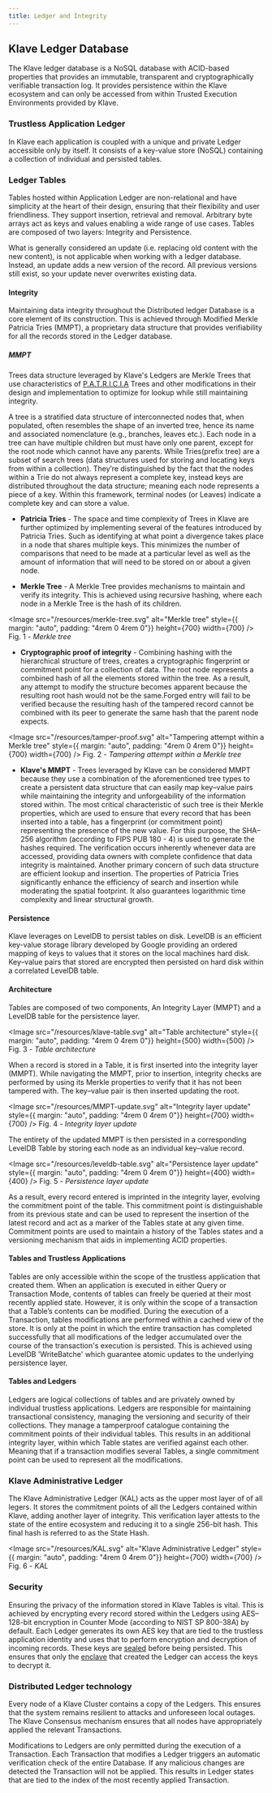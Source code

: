 ```yaml
---
title: Ledger and Integrity
---
```


## Klave Ledger Database

The Klave ledger database is a NoSQL database with ACID-based properties that provides an immutable, transparent and cryptographically verifiable transaction log. It provides persistence within the Klave ecosystem and can only be accessed from within Trusted Execution Environments provided by Klave.

### Trustless Application Ledger

In Klave each application is coupled with a unique and private Ledger accessible only by itself. It consists of a key-value store (NoSQL) containing a collection of individual and persisted tables.

### Ledger Tables

Tables hosted within Application Ledger are non-relational and have simplicity at the heart of their design, ensuring that their flexibility and user friendliness. They support insertion, retrieval and removal. Arbitrary byte arrays act as keys and values enabling a wide range of use cases. Tables are composed of two layers: Integrity and Persistence.

<Callout type="warn">
  What is generally considered an update (i.e. replacing old content with the new content), is not applicable when working with a ledger database. Instead, an update adds a new version of the record. All previous versions still exist, so your update never overwrites existing data.
</Callout>

#### Integrity

Maintaining data integrity throughout the Distributed ledger Database is a core element of its construction. This is achieved through Modified Merkle Patricia Tries (MMPT), a proprietary data structure that provides verifiability for all the records stored in the Ledger database.

##### MMPT

Trees data structure leveraged by Klave's Ledgers are Merkle Trees that use characteristics of [P.A.T.R.I.C.I.A](https://dl.acm.org/doi/10.1145/321479.321481) Trees and other modifications in their design and implementation to optimize for lookup while still maintaining integrity.

<Callout>
  A tree is a stratified data structure of interconnected nodes that, when populated, often resembles the shape of an inverted tree, hence its name and associated nomenclature (e.g., branches, leaves etc.). Each node in a tree can have multiple children but must have only one parent, except for the root node which cannot have any parents. While Tries(prefix tree) are a subset of search trees (data structures used for storing and locating keys from within a collection). They’re distinguished by the fact that the nodes within a Trie do not always represent a complete key, instead keys are distributed throughout the data structure; meaning each node represents a piece of a key. Within this framework, terminal nodes (or Leaves) indicate a complete key and can store a value.
</Callout>

- **Patricia Tries** - The space and time complexity of Trees in Klave are further optimized by implementing several of the features introduced by Patricia Tries. Such as identifying at what point a divergence takes place in a node that shares multiple keys. This minimizes the number of comparisons that need to be made at a particular level as well as the amount of information that will need to be stored on or about a given node.

- **Merkle Tree** - A Merkle Tree provides mechanisms to maintain and verify its integrity. This is achieved using recursive hashing, where each node in a Merkle Tree is the hash of its children.

<Image src="/resources/merkle-tree.svg" alt="Merkle tree" style={{ margin: "auto", padding: "4rem 0 4rem 0"}} height={700} width={700} />
Fig. 1 - *Merkle tree*

- **Cryptographic proof of integrity** - Combining hashing with the hierarchical structure of trees, creates a cryptographic fingerprint or commitment point for a collection of data. The root node represents a combined hash of all the elements stored within the tree. As a result, any attempt to modify the structure becomes apparent because the resulting root hash would not be the same.Forged entry will fail to be verified because the resulting hash of the tampered record cannot be combined with its peer to generate the same hash that the parent node expects.

<Image src="/resources/tamper-proof.svg" alt="Tampering attempt within a Merkle tree" style={{ margin: "auto", padding: "4rem 0 4rem 0"}} height={700} width={700} />
Fig. 2 - *Tampering attempt within a Merkle tree*

- **Klave's MMPT** - Trees leveraged by Klave can be considered MMPT because they use a combination of the aforementioned tree types to create a persistent data structure that can easily map key–value pairs while maintaining the integrity and unforgeability of the information stored within. The most critical characteristic of such tree is their Merkle properties, which are used to ensure that every record that has been inserted into a table, has a fingerprint (or commitment point) representing the presence of the new value. For this purpose, the SHA–256 algorithm (according to FIPS PUB 180 - 4) is used to generate the hashes required. The verification occurs inherently whenever data are accessed, providing data owners with complete confidence that data integrity is maintained. Another primary concern of such data structure are efficient lookup and insertion. The properties of Patricia Tries significantly enhance the efficiency of search and insertion while moderating the spatial footprint. It also guarantees logarithmic time complexity and linear structural growth.

#### Persistence

Klave leverages on LevelDB to persist tables on disk. LevelDB is an efficient key-value storage library developed by Google providing an ordered mapping of keys to values that it stores on the local machines hard disk. Key–value pairs that stored are encrypted then persisted on hard disk within a correlated LevelDB table.

#### Architecture

Tables are composed of two components, An Integrity Layer (MMPT) and a LevelDB table for the persistence layer.

<Image src="/resources/klave-table.svg" alt="Table architecture" style={{ margin: "auto", padding: "4rem 0 4rem 0"}} height={500} width={500} />
Fig. 3 - *Table architecture*

When a record is stored in a Table, it is first inserted into the integrity layer (MMPT). While navigating the MMPT, prior to insertion, integrity checks are performed by using its Merkle properties to verify that it has not been tampered with. The key–value pair is then inserted updating the root.

<Image src="/resources/MMPT-update.svg" alt="Integrity layer update" style={{ margin: "auto", padding: "4rem 0 4rem 0"}} height={700} width={700} />
Fig. 4 - *Integrity layer update*

The entirety of the updated MMPT is then persisted in a corresponding LevelDB Table by storing each node as an individual key–value record.

<Image src="/resources/leveldb-table.svg" alt="Persistence layer update" style={{ margin: "auto", padding: "4rem 0 4rem 0"}} height={400} width={400} />
Fig. 5 - *Persistence layer update*

As a result, every record entered is imprinted in the integrity layer, evolving the commitment point of the table. This commitment point is distinguishable from its previous state and can be used to represent the insertion of the latest record and act as a marker of the Tables state at any given time. Commitment points are used to maintain a history of the Tables states and a versioning mechanism that aids in implementing ACID properties.

#### Tables and Trustless Applications

Tables are only accessible within the scope of the trustless application that created them. When an application is executed in either Query or Transaction Mode, contents of tables can freely be queried at their most recently applied state. However, it is only within the scope of a transaction that a Table’s contents can be modified. During the execution of a Transaction, tables modifications are performed within a cached view of the store. It is only at the point in which the entire transaction has completed successfully that all modifications of the ledger accumulated over the course of the transaction's execution is persisted. This is achieved using LevelDB 'WriteBatche' which guarantee atomic updates to the underlying persistence layer.

#### Tables and Ledgers

Ledgers are logical collections of tables and are privately owned by individual trustless applications. Ledgers are responsible for maintaining transactional consistency, managing the versioning and security of their collections. They manage a tamperproof catalogue containing the commitment points of their individual tables. This results in an additional integrity layer, within which Table states are verified against each other. Meaning that if a transaction modifies several Tables, a single commitment point can be used to represent all the modifications.

### Klave Administrative Ledger

The Klave Administrative Ledger (KAL) acts as the upper most layer of of all legers. It stores the commitment points of all the Ledgers contained within Klave, adding another layer of integrity. This verification layer attests to the state of the entire ecosystem and reducing it to a single 256-bit hash. This final hash is referred to as the State Hash.

<Image src="/resources/KAL.svg" alt="Klave Administrative Ledger" style={{ margin: "auto", padding: "4rem 0 4rem 0"}} height={700} width={700} />
Fig. 6 - *KAL*

### Security

Ensuring the privacy of the information stored in Klave Tables is vital. This is achieved by encrypting every record stored within the Ledgers using AES–128-bit encryption in Counter Mode (according to NIST SP 800-38A) by default. Each Ledger generates its own AES key that are tied to the trustless application identity and uses that to perform encryption and decryption of incoming records. These keys are [sealed](/learn/confidential-computing/sealing) before being persisted. This ensures that only the [enclave](/learn/confidential-computing/tee#enclave) that created the Ledger can access the keys to decrypt it.

### Distributed Ledger technology

Every node of a Klave Cluster contains a copy of the Ledgers. This ensures that the system remains resilient to attacks and unforeseen local outages. The Klave Consensus mechanism ensures that all nodes have appropriately applied the relevant Transactions.

<Callout type="warn">
    Modifications to Ledgers are only permitted during the execution of a Transaction. Each Transaction that modifies a Ledger triggers an automatic verification check of the entire Database. If any malicious changes are detected the Transaction will not be applied. This results in Ledger states that are tied to the index of the most recently applied Transaction.
</Callout>
